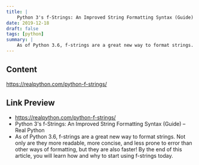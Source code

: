 ```yaml
---
title: |
    Python 3's f-Strings: An Improved String Formatting Syntax (Guide)
date: 2019-12-18
draft: false
tags: [python]
summary: |
    As of Python 3.6, f-strings are a great new way to format strings. Not only are they more readable, more concise, and less prone to error than other ways of formatting, but they are also faster! By the end of this article, you will learn how and why to start using f-strings today.
---
```


## Content

https://realpython.com/python-f-strings/

## Link Preview

- https://realpython.com/python-f-strings/
- Python 3's f-Strings: An Improved String Formatting Syntax (Guide) – Real Python
- As of Python 3.6, f-strings are a great new way to format strings. Not only are they more readable, more concise, and less prone to error than other ways of formatting, but they are also faster! By the end of this article, you will learn how and why to start using f-strings today.
